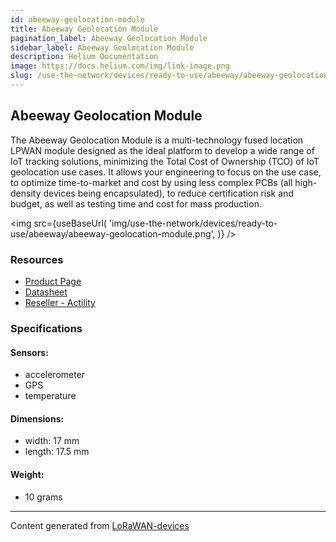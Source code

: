 ```yaml
---
id: abeeway-geolocation-module
title: Abeeway Geolocation Module
pagination_label: Abeeway Geolocation Module
sidebar_label: Abeeway Geolocation Module
description: Helium Documentation
image: https://docs.helium.com/img/link-image.png
slug: /use-the-network/devices/ready-to-use/abeeway/abeeway-geolocation-module
---
```



## Abeeway Geolocation Module

The Abeeway Geolocation Module is a multi-technology fused location LPWAN module designed as the
ideal platform to develop a wide range of IoT tracking solutions, minimizing the Total Cost of
Ownership (TCO) of IoT geolocation use cases. It allows your engineering to focus on the use case,
to optimize time-to-market and cost by using less complex PCBs (all high-density devices being
encapsulated), to reduce certification risk and budget, as well as testing time and cost for mass
production.

<img
  src={useBaseUrl(
    'img/use-the-network/devices/ready-to-use/abeeway/abeeway-geolocation-module.png',
  )}
/>

### Resources

- [Product Page](https://www.abeeway.com/abeeway-geolocation-module/)
- [Datasheet](https://www.abeeway.com/wp-content/uploads/2022/04/Abeeway_Geolocation-module-data-sheet_2022-v05.pdf)
- [Reseller - Actility](https://www.actility.com/)

### Specifications

#### Sensors:

- accelerometer
- GPS
- temperature

#### Dimensions:

- width: 17 mm
- length: 17.5 mm

#### Weight:

- 10 grams

---

Content generated from [LoRaWAN-devices](https://github.com/TheThingsNetwork/lorawan-devices)
